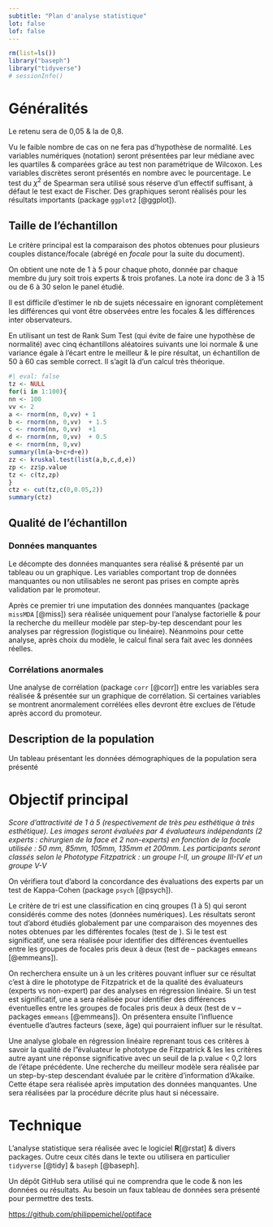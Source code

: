 ```yaml
---
subtitle: "Plan d'analyse statistique"
lot: false
lof: false
---
```


```r
rm(list=ls())
library("baseph")
library("tidyverse")
# sessionInfo()
```

# Généralités

Le \gls{alpha} retenu sera de 0,05 & la \gls{puissance} de 0,8.

Vu le faible nombre de cas on ne fera pas d'hypothèse de normalité. Les variables numériques (notation) seront présentées par leur médiane avec les quartiles & comparées grâce au test non paramétrique de Wilcoxon. Les variables discrètes seront présentés en nombre avec le pourcentage. Le test du $\chi^2$ de Spearman sera utilisé sous réserve d'un effectif suffisant, à défaut le test exact de Fischer. Des graphiques seront réalisés pour les résultats importants (package `ggplot2` [@ggplot]).



## Taille de l'échantillon

Le critère principal est la comparaison des photos obtenues pour plusieurs couples distance/focale (abrégé en *focale* pour la suite du document).

On obtient une note de 1 à 5 pour chaque photo, donnée par chaque membre du jury soit trois experts & trois profanes. La note ira donc de 3 à 15 ou de 6 à 30 selon le panel étudié. 

Il est difficile d'estimer le nb de sujets nécessaire en ignorant complètement les différences qui vont être observées entre les focales & les différences inter observateurs. 

En utilisant un test de \gls{kruskal-wallis} Rank Sum Test (qui évite de faire une hypothèse de normalité) avec cinq échantillons aléatoires suivants une loi normale & une variance égale à l’écart entre le meilleur & le pire résultat, un échantillon de 50 à 60 cas semble correct. Il s'agit là d'un calcul très théorique.

```r
#| eval: false
tz <- NULL
for(i in 1:100){
nn <- 100
vv <- 2
a <- rnorm(nn, 0,vv) + 1
b <- rnorm(nn, 0,vv)  + 1.5
c <- rnorm(nn, 0,vv)  +1
d <- rnorm(nn, 0,vv)  + 0.5
e <- rnorm(nn, 0,vv)  
summary(lm(a~b+c+d+e))
zz <- kruskal.test(list(a,b,c,d,e))
zp <- zz$p.value
tz <- c(tz,zp)
}
ctz <- cut(tz,c(0,0.05,2))
summary(ctz)
```

## Qualité de l'échantillon

### Données manquantes

Le décompte des données manquantes sera réalisé & présenté par un tableau ou un graphique. Les variables comportant trop de données manquantes ou non utilisables ne seront pas prises en compte après validation par le promoteur.

Après ce premier tri une imputation des données manquantes (package `missMDA` [@miss]) sera réalisée uniquement pour l'analyse factorielle & pour la recherche du meilleur modèle par step-by-tep descendant pour les analyses par régression (logistique ou linéaire). Néanmoins pour cette analyse, après choix du modèle, le calcul final sera fait avec les données réelles. 

### Corrélations anormales

Une analyse de corrélation (package `corr` [@corr]) entre les variables sera réalisée & présentée sur un graphique de corrélation. Si certaines variables se montrent anormalement corrélées elles devront être exclues de l'étude après accord du promoteur.

## Description de la population

Un tableau présentant les données démographiques de la population sera présenté

# Objectif principal

*Score d’attractivité de 1 à 5 (respectivement de très peu esthétique à très esthétique). Les images seront évaluées par 4 évaluateurs indépendants (2 experts : chirurgien de la face et 2 non-experts) en fonction de la focale utilisée : 50 mm, 85mm, 105mm, 135mm et 200mm. Les participants seront classés selon le Phototype Fitzpatrick : un groupe I-II, un groupe III-IV et un groupe V-V*

On vérifiera tout d'abord la concordance des évaluations des experts par un test de Kappa-Cohen (package `psych` [@psych]).

Le critère de tri est une classification en cinq groupes (1 à 5) qui seront considérés comme des notes (données numériques). Les résultats seront tout d'abord étudiés globalement par une comparaison des moyennes des notes obtenues par les différentes focales (test de \gls{kruskal-wallis}). Si le test est significatif, une \gls{analyse post-hoc} sera réalisée pour identifier des différences éventuelles entre les groupes de focales pris deux à deux (test de \gls{tukey} -- packages `emmeans` [@emmeans]).

On recherchera ensuite un à un les critères pouvant influer sur ce résultat c'est à dire le phototype de Fitzpatrick et de la qualité des évaluateurs (experts vs non-expert) par des analyses en régression linéaire. Si un test est significatif, une a\gls{analyse post-hoc} sera réalisée pour identifier des différences éventuelles entre les groupes de focales pris deux à deux (test de v\gls{tukey} -- packages `emmeans` [@emmeans]). On présentera ensuite l'influence éventuelle d'autres facteurs (sexe, âge\dots) qui pourraient influer sur le résultat.  

Une analyse globale en régression linéaire reprenant tous ces critères à savoir la qualité de l"évaluateur le phototype de Fitzpatrick  & les les critères autre ayant une réponse significative avec un seuil de la p.value \< 0,2 lors de l'étape précédente. Une recherche du meilleur modèle sera réalisée par un step-by-step descendant évaluée par le critère d’information d’Akaike. Cette étape sera réalisée après imputation des données manquantes. Une \gls{analyse post-hoc} sera réalisées par la procédure décrite plus haut si nécessaire.


# Technique {.appendix}

L'analyse statistique sera réalisée avec le logiciel **R**[@rstat] & divers packages. Outre ceux cités dans le texte ou utilisera en particulier `tidyverse` [@tidy] & `baseph` [@baseph].

Un dépôt GitHub sera utilisé qui ne comprendra que le code & non les données ou résultats. Au besoin un faux tableau de données sera présenté pour permettre des tests.

<https://github.com/philippemichel/optiface>

\printglossary


